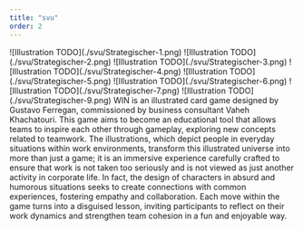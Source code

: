 ```yaml
---
title: "svu"
order: 2
---
```


<Illustrations>
    ![Illustration TODO](./svu/Strategischer-1.png)
    ![Illustration TODO](./svu/Strategischer-2.png)
    ![Illustration TODO](./svu/Strategischer-3.png)
    ![Illustration TODO](./svu/Strategischer-4.png)
    ![Illustration TODO](./svu/Strategischer-5.png)
    ![Illustration TODO](./svu/Strategischer-6.png)
    ![Illustration TODO](./svu/Strategischer-7.png)
    ![Illustration TODO](./svu/Strategischer-9.png)
</Illustrations>

<Description>
    WIN is an illustrated card game designed by Gustavo Ferregan,
    commissioned by business consultant Vaheh Khachatouri. This
    game aims to become an educational tool that allows teams to
    inspire each other through gameplay, exploring new concepts
    related to teamwork. The illustrations, which depict people
    in everyday situations within work environments, transform
    this illustrated universe into more than just a game; it is
    an immersive experience carefully crafted to ensure that work
    is not taken too seriously and is not viewed as just another
    activity in corporate life. In fact, the design of characters
    in absurd and humorous situations seeks to create connections
    with common experiences, fostering empathy and collaboration.
    Each move within the game turns into a disguised lesson,
    inviting participants to reflect on their work dynamics and
    strengthen team cohesion in a fun and enjoyable way.
</Description>


